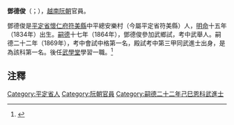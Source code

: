 '''鄧德俊'''（{{vie|v='''Đặng Đức Tuấn'''|hn=鄧德俊}}；{{bd|1834年||？||catIdx=D鄧}}），[[越南|越南]][[阮朝|阮朝]]官員。

鄧德俊是[[平定省|平定省]][[懷仁府|懷仁府]][[符美縣|符美縣]]中平總安樂村（今屬平定省符美縣）人，[[明命|明命]]十五年（1834年）出生。[[嗣德|嗣德]]十七年（1864年），鄧德俊參加武鄉試，考中武舉人。嗣德二十二年（1869年），考中會試中格第一名，殿試考中第三甲同武進士出身，是為該科第一名。後任[[武學堂|武學堂]]學習一職。<ref>{{Cite web |url=http://www.hannom.org.vn/detail.asp?param=1200&Catid=562 |title=嗣德二十一年、二十二年武進士題名碑 |access-date=2018-06-07 |archive-url=https://web.archive.org/web/20180517223643/http://www.hannom.org.vn/detail.asp?param=1200&Catid=562 |archive-date=2018-05-17 |dead-url=yes }}</ref>

==注釋==
{{reflist}}

{{嗣德二十二年己巳恩科武试正副榜}}

[[Category:平定省人|Category:平定省人]]
[[Category:阮朝官員|Category:阮朝官員]]
[[Category:嗣德二十二年己巳恩科武進士|Category:嗣德二十二年己巳恩科武進士]]